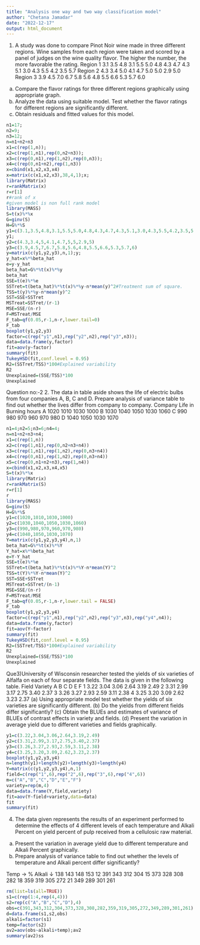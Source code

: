 ---
title: "Analysis one way and two way classification model"
author: "Chetana Jamadar"
date: "2022-12-17"
output: html_document
---
1. A study was done to compare Pinot Noir wine made in three different regions. Wine samples from
each region were taken and scored by a panel of judges on the wine quality flavor. The higher the
number, the more favorable the rating.
Region 1 3.1 3.5 4.8 3.1 5.5 5.0 4.8 4.3 4.7 4.3 5.1 3.0 4.3 5.5 4.2 3.5 5.7
Region 2 4.3 3.4 5.0 4.1 4.7 5.0 5.0 2.9 5.0
Region 3 3.9 4.5 7.0 6.7 5.8 5.6 4.8 5.5 6.6 5.3 5.7 6.0
(a) Compare the flavor ratings for three different regions graphically using appropriate graph.
(b) Analyze the data using suitable model. Test whether the flavor ratings for different regions are significantly different.
(c) Obtain residuals and fitted values for this model.
```{r}
n1=17;
n2=9;
n3=12;
n=n1+n2+n3
x1=c(rep(1,n));
x2=c(rep(1,n1),rep(0,n2+n3));
x3=c(rep(0,n1),rep(1,n2),rep(0,n3));
x4=c(rep(0,n1+n2),rep(1,n3))
x=cbind(x1,x2,x3,x4)
x=matrix(c(x1,x2,x3),38,4,1);x;
library(Matrix)
r=rankMatrix(x)
r=r[1]
r#rank of x
#given model is non full rank model
library(MASS)
S=t(x)%*%x
G=ginv(S)
H=G%*%S
y1=c(3.1,3.5,4.8,3.1,5.5,5.0,4.8,4.3,4.7,4.3,5.1,3.0,4.3,5.5,4.2,3.5,5.7);
y1;
y2=c(4.3,3.4,5,4.1,4.7,5,5,2.9,5)
y3=c(3.9,4.5,7,6.7,5.8,5.6,4.8,5.5,6.6,5.3,5.7,6)
y=matrix(c(y1,y2,y3),n,1);y;
y_hat=x%*%beta_hat
e=y-y_hat
beta_hat=G%*%t(x)%*%y
beta_hat
SSE=t(e)%*%e
SSTret=t(beta_hat)%*%t(x)%*%y-n*mean(y)^2#Treatment sum of square.
TSS=t(y)%*%y-n*mean(y)^2
SST=SSE+SSTret
MSTreat=SSTret/(r-1)
MSE=SSE/(n-r)
F=MSTreat/MSE
F_tab=qf(0.05,r-1,n-r,lower.tail=0)
F_tab
boxplot(y1,y2,y3)
factor=c(rep("y1",n1),rep("y2",n2),rep("y3",n3));
data=data.frame(y,factor)
fit=aov(y~factor)
summary(fit)
TukeyHSD(fit,conf.level = 0.95)
R2=(SSTret/TSS)*100#Explained variability
R2
Unexplained=(SSE/TSS)*100
Unexplained

```

Question no:-2
2. The data in table aside shows the life of electric bulbs from four companies A, B, C and D. Prepare
analysis of variance table to find out whether the lives differ from company to company.
Company Life in Burning hours
A 1020 1010 1030 1000
B 1030 1040 1050 1030 1060
C 990 980 970 960 970 980
D 1040 1050 1030 1070
```{r}
n1=4;n2=5;n3=6;n4=4;
n=n1+n2+n3+n4;
x1=c(rep(1,n))
x2=c(rep(1,n1),rep(0,n2+n3+n4))
x3=c(rep(1,n1),rep(1,n2),rep(0,n3+n4))
x4=c(rep(0,n1),rep(1,n2),rep(0,n3+n4))
x5=c(rep(0,n1+n2+n3),rep(1,n4))
x=cbind(x1,x2,x3,x4,x5)
S=t(x)%*%x
library(Matrix)
r=rankMatrix(S)
r=r[1]
r
library(MASS)
G=ginv(S)
H=G%*%S
y1=c(1020,1010,1030,1000)
y2=c(1030,1040,1050,1030,1060)
y3=c(990,980,970,960,970,980)
y4=c(1040,1050,1030,1070)
Y=matrix(c(y1,y2,y3,y4),n,1)
beta_hat=G%*%t(x)%*%Y
Y_hat=x%*%beta_hat
e=Y-Y_hat
SSE=t(e)%*%e
SSTret=t(beta_hat)%*%t(x)%*%Y-n*mean(Y)^2
TSS=t(Y)%*%Y-n*mean(Y)^2
SST=SSE+SSTret
MSTreat=SSTret/(n-1)
MSE=SSE/(n-r)
F=MSTreat/MSE
F_tab=qf(0.05,r-1,n-r,lower.tail = FALSE)
F_tab
boxplot(y1,y2,y3,y4)
factor=c(rep("y1",n1),rep("y2",n2),rep("y3",n3),rep("y4",n4));
data=data.frame(y,factor)
fit=aov(Y~factor)
summary(fit)
TukeyHSD(fit,conf.level = 0.95)
R2=(SSTret/TSS)*100#Explained variability
R2
Unexplained=(SSE/TSS)*100
Unexplained

```
Que3)University of Wisconsin researcher tested the yields of six varieties of Alfalfa on each of four separate fields. The data is given in the following table.
Field  Variety
   A      B   C   D     E   F
1 3.22 3.04 3.06 2.64 3.19 2.49
2 3.31 2.99 3.17 2.75 3.40 2.37
3 3.26 3.27 2.93 2.59 3.11 2.38
4 3.25 3.20 3.09 2.62 3.23 2.37
(a) Using appropriate model test whether the yields of six varieties are significantly different.
(b) Do the yields from different fields differ significantly?
(c) Obtain the BLUEs and estimates of variance of BLUEs of contrast effects in variety and fields.
(d) Present the variation in average yield due to different varieties and fields graphically.
```{r}
y1=c(3.22,3.04,3.06,2.64,3.19,2.49)
y2=c(3.31,2.99,3.17,2.75,3.40,2.37)
y3=c(3.26,3.27,2.93,2.59,3.11,2.38)
y4=c(3.25,3.20,3.09,2.62,3.23,2.37)
boxplot(y1,y2,y3,y4)
n=length(y1)+length(y2)+length(y3)+length(y4)
Y=matrix(c(y1,y2,y3,y4),n,1)
field=c(rep("1",6),rep("2",6),rep("3",6),rep("4",6))
m=c("A","B","C","D","E","F")
variety=rep(m,4)
data=data.frame(Y,field,variety)
fit=aov(Y~field+variety,data=data)
fit
summary(fit)


```
4. The data given represents the results of an experiment performed to determine the effects of 4
different levels of each temperature and Alkali Percent on yield percent of pulp received from a cellulosic raw material.
(a) Present the variation in average yield due to different temperature and Alkali Percent graphically.
(b) Prepare analysis of variance table to find out whether the levels of temperature and Alkali percent differ significantly?

Temp →
% Alkali ↓
138 143 148 153
12 391 343 312 304
15 373 328 308 282
18 359 319 305 272
21 349 289 301 261
```{r}
rm(list=ls(all=TRUE))
s1=c(rep(1:4,rep(4,4)))
s2=rep(c("A","B","C","D"),4)
obs=c(391,343,312,304,373,328,308,282,359,319,305,272,349,289,301,261)
d=data.frame(s1,s2,obs)
alkali=factor(s1)
temp=factor(s2)
av2=aov(obs~alkali+temp);av2
summary(av2)ss
```



